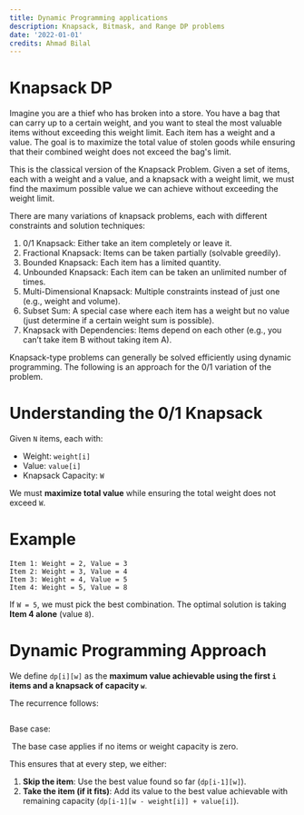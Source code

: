 ```yaml
---
title: Dynamic Programming applications
description: Knapsack, Bitmask, and Range DP problems
date: '2022-01-01'
credits: Ahmad Bilal
--- 
```


# Knapsack DP
Imagine you are a thief who has broken into a store. You have a bag that can carry up to a certain weight, and you want to steal the most valuable items without exceeding this weight limit. Each item has a weight and a value. The goal is to maximize the total value of stolen goods while ensuring that their combined weight does not exceed the bag's limit.

This is the classical version of the Knapsack Problem. Given a set of items, each with a weight and a value, and a knapsack with a weight limit, we must find the maximum possible value we can achieve without exceeding the weight limit. 

There are many variations of knapsack problems, each with different constraints and solution techniques:

1. 0/1 Knapsack: Either take an item completely or leave it.
2. Fractional Knapsack: Items can be taken partially (solvable greedily).
3. Bounded Knapsack: Each item has a limited quantity.
4. Unbounded Knapsack: Each item can be taken an unlimited number of times.
5. Multi-Dimensional Knapsack: Multiple constraints instead of just one (e.g., weight and volume).
6. Subset Sum: A special case where each item has a weight but no value (just determine if a certain weight sum is possible).
7. Knapsack with Dependencies: Items depend on each other (e.g., you can’t take item B without taking item A).

Knapsack-type problems can generally be solved efficiently using dynamic programming. The following is an approach for the 0/1 variation of the problem.

# Understanding the 0/1 Knapsack  

Given `N` items, each with:  

- Weight: `weight[i]`  
- Value: `value[i]`  
- Knapsack Capacity: `W`  

We must **maximize total value** while ensuring the total weight does not exceed `W`.  

# Example  

```text
Item 1: Weight = 2, Value = 3  
Item 2: Weight = 3, Value = 4  
Item 3: Weight = 4, Value = 5  
Item 4: Weight = 5, Value = 8  
```

If `W = 5`, we must pick the best combination. The optimal solution is taking **Item 4 alone** (value `8`).  

# Dynamic Programming Approach  

We define `dp[i][w]` as the **maximum value achievable using the first `i` items and a knapsack of capacity `w`**.  

The recurrence follows:  

<Math block> dp[i][w] = \max(dp[i-1][w], dp[i-1][w - weight[i]] + value[i]) </Math>

Base case:  

<Math block> dp[0][w] = 0</Math> 
The base case applies if no items or weight capacity is zero.

This ensures that at every step, we either:  

1. **Skip the item**: Use the best value found so far (`dp[i-1][w]`).  
2. **Take the item (if it fits)**: Add its value to the best value achievable with remaining capacity (`dp[i-1][w - weight[i]] + value[i]`).  


